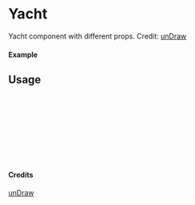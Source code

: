 
<Meta of={Yacht} title="unDraw/Yacht" />

# Yacht

Yacht component with different props.
Credit: [unDraw](https://undraw.co/illustrations)

#### Example

<Canvas of={Yacht.Primary} />

## Usage

```ts
import { Yacht } from "yadl-ui";

const Example = () => {
  return (
      <Yacht />
  );
};

export default Example;
```

#### Credits
[unDraw](https://undraw.co/illustrations)
